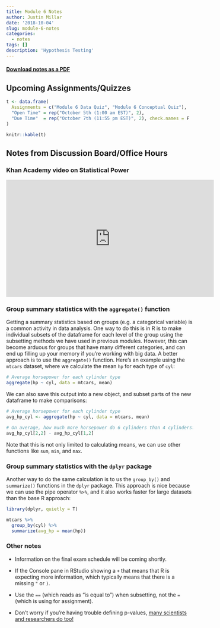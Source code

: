 ```yaml
---
title: Module 6 Notes
author: Justin Millar
date: '2018-10-04'
slug: module-6-notes
categories:
  - notes
tags: []
description: 'Hypothesis Testing'
---
```



#### [Download notes as a PDF](https://sta6093.netlify.com/pdf/2018-10-04-module-6-notes.pdf)

## Upcoming Assignments/Quizzes

```r

t <- data.frame(
  Assignments = c("Module 6 Data Quiz", "Module 6 Conceptual Quiz"),
  "Open Time" = rep("October 5th (1:00 am EST)", 2),
  "Due Time"  = rep("October 7th (11:55 pm EST)", 2), check.names = F
)

knitr::kable(t)
```

## Notes from Discussion Board/Office Hours

### Khan Academy video on Statistical Power

<iframe width="560" height="315" src="https://www.youtube.com/embed/6_Cuz0QqRWc?rel=0" frameborder="0" allow="autoplay; encrypted-media" allowfullscreen></iframe>

### Group summary statistics with the `aggregate()` function

Getting a summary statistics based on groups (e.g. a categorical variable) is a common activity in data analysis. One way to do this is in R is to make individual subsets of the dataframe for each level of the group using the subsetting methods we have used in previous modules. However, this can become arduous for groups that have many different categories, and can end up filling up your memory if you're working with big data. A better approach is to use the `aggregate()` function. Here's an example using the `mtcars` dataset, where we calculate the mean `hp` for each type of `cyl`:

```r
# Average horsepower for each cylinder type
aggregate(hp ~ cyl, data = mtcars, mean)
```

We can also save this output into a new object, and subset parts of the new dataframe to make comparisons:

```r
# Average horsepower for each cylinder type
avg_hp_cyl <- aggregate(hp ~ cyl, data = mtcars, mean)

# On average, how much more horsepower do 6 cylinders than 4 cylinders?
avg_hp_cyl[2,2] - avg_hp_cyl[1,2]
```

Note that this is not only limited to calculating means, we can use other functions like `sum`, `min`, and `max`.

### Group summary statistics with the `dplyr` package

Another way to do the same calculation is to us the `group_by()` and `summarize()` functions in the `dplyr` package. This approach is nice because we can use the pipe operator `%>%`, and it also works faster for large datasets than the base R approach:

```r
library(dplyr, quietly = T)

mtcars %>% 
  group_by(cyl) %>% 
  summarize(avg_hp = mean(hp))

```

### Other notes

* Information on the final exam schedule will be coming shortly.

* If the Console pane in RStudio showing a `+` that means that R is expecting more information, which typically means that there is a missing `"` or `)`.

* Use the `==` (which reads as "is equal to") when subsetting, not the `=` (which is using for assignment). 

* Don't worry if you're having trouble defining p-values, [many scientists and researchers do too!](https://fivethirtyeight.com/features/not-even-scientists-can-easily-explain-p-values/)




 
